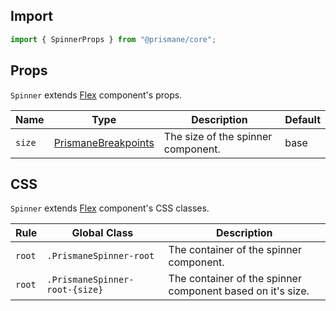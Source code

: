 ## Import

```js
import { SpinnerProps } from "@prismane/core";
```

## Props

`Spinner` extends [Flex](/docs/components-api/flex-api) component's props.

| Name   | Type                                                                          | Description                        | Default |
| ------ | ----------------------------------------------------------------------------- | ---------------------------------- | ------- |
| `size` | [PrismaneBreakpoints](/docs/getting-started/globals#prismanebreakpoints-type) | The size of the spinner component. | base    |

## CSS

`Spinner` extends [Flex](/docs/components-api/flex-api) component's CSS classes.

| Rule   | Global Class                   | Description                                                |
| ------ | ------------------------------ | ---------------------------------------------------------- |
| `root` | `.PrismaneSpinner-root`        | The container of the spinner component.                    |
| `root` | `.PrismaneSpinner-root-{size}` | The container of the spinner component based on it's size. |
